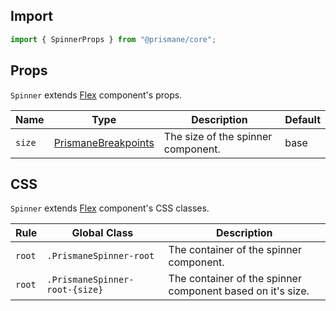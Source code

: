 ## Import

```js
import { SpinnerProps } from "@prismane/core";
```

## Props

`Spinner` extends [Flex](/docs/components-api/flex-api) component's props.

| Name   | Type                                                                          | Description                        | Default |
| ------ | ----------------------------------------------------------------------------- | ---------------------------------- | ------- |
| `size` | [PrismaneBreakpoints](/docs/getting-started/globals#prismanebreakpoints-type) | The size of the spinner component. | base    |

## CSS

`Spinner` extends [Flex](/docs/components-api/flex-api) component's CSS classes.

| Rule   | Global Class                   | Description                                                |
| ------ | ------------------------------ | ---------------------------------------------------------- |
| `root` | `.PrismaneSpinner-root`        | The container of the spinner component.                    |
| `root` | `.PrismaneSpinner-root-{size}` | The container of the spinner component based on it's size. |
